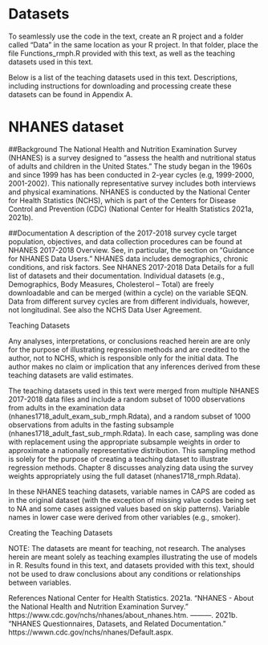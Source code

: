 

# Datasets

To seamlessly use the code in the text, create an R project and a folder called “Data” in the same location as your R project. In that folder, place the file Functions_rmph.R provided with this text, as well as the teaching datasets used in this text.

Below is a list of the teaching datasets used in this text. Descriptions, including instructions for downloading and processing create these datasets can be found in Appendix A.



# NHANES dataset 
##Background
The National Health and Nutrition Examination Survey (NHANES) is a survey designed to “assess the health and nutritional status of adults and children in the United States.” The study began in the 1960s and since 1999 has has been conducted in 2-year cycles (e.g, 1999-2000, 2001-2002). This nationally representative survey includes both interviews and physical examinations. NHANES is conducted by the National Center for Health Statistics (NCHS), which is part of the Centers for Disease Control and Prevention (CDC) (National Center for Health Statistics 2021a, 2021b).

##Documentation
A description of the 2017-2018 survey cycle target population, objectives, and data collection procedures can be found at NHANES 2017-2018 Overview. See, in particular, the section on “Guidance for NHANES Data Users.” NHANES data includes demographics, chronic conditions, and risk factors. See NHANES 2017-2018 Data Details for a full list of datasets and their documentation. Individual datasets (e.g., Demographics, Body Measures, Cholesterol – Total) are freely downloadable and can be merged (within a cycle) on the variable SEQN. Data from different survey cycles are from different individuals, however, not longitudinal. See also the NCHS Data User Agreement.

Teaching Datasets



Any analyses, interpretations, or conclusions reached herein are are only for the purpose of illustrating regression methods and are credited to the author, not to NCHS, which is responsible only for the initial data. The author makes no claim or implication that any inferences derived from these teaching datasets are valid estimates.

The teaching datasets used in this text were merged from multiple NHANES 2017-2018 data files and include a random subset of 1000 observations from adults in the examination data (nhanes1718_adult_exam_sub_rmph.Rdata), and a random subset of 1000 observations from adults in the fasting subsample (nhanes1718_adult_fast_sub_rmph.Rdata). In each case, sampling was done with replacement using the appropriate subsample weights in order to approximate a nationally representative distribution. This sampling method is solely for the purpose of creating a teaching dataset to illustrate regression methods. Chapter 8 discusses analyzing data using the survey weights appropriately using the full dataset (nhanes1718_rmph.Rdata).

In these NHANES teaching datasets, variable names in CAPS are coded as in the original dataset (with the exception of missing value codes being set to NA and some cases assigned values based on skip patterns). Variable names in lower case were derived from other variables (e.g., smoker).

Creating the Teaching Datasets




NOTE: The datasets are meant for teaching, not research. The analyses herein are meant solely as teaching examples illustrating the use of models in R. Results found in this text, and datasets provided with this text, should not be used to draw conclusions about any conditions or relationships between variables.


References
National Center for Health Statistics. 2021a. “NHANES - About the National Health and Nutrition Examination Survey.” https://www.cdc.gov/nchs/nhanes/about_nhanes.htm.
———. 2021b. “NHANES Questionnaires, Datasets, and Related Documentation.” https://wwwn.cdc.gov/nchs/nhanes/Default.aspx.
